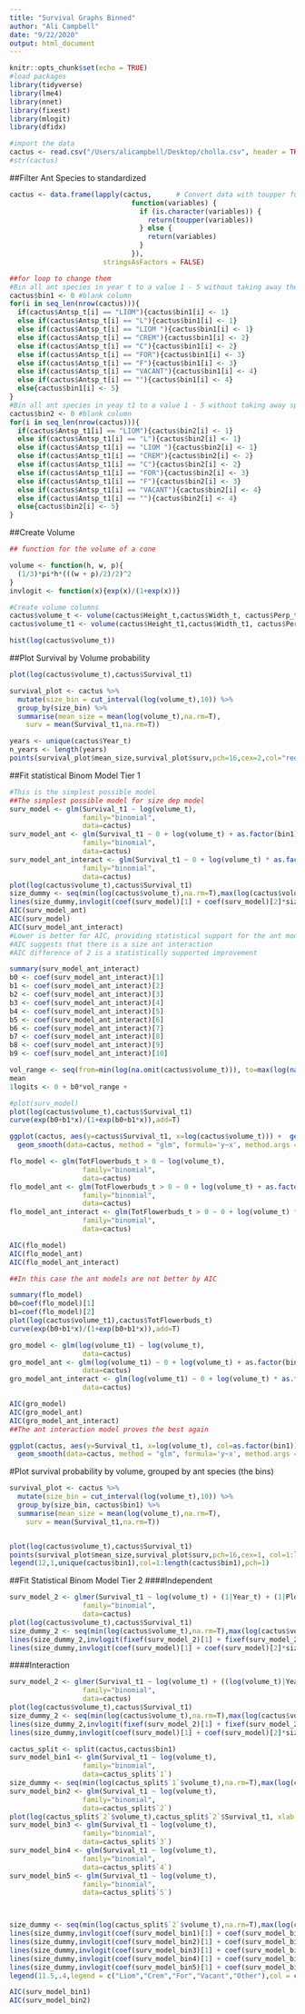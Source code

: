 ```yaml
---
title: "Survival Graphs Binned"
author: "Ali Campbell"
date: "9/22/2020"
output: html_document
---
```


```r
knitr::opts_chunk$set(echo = TRUE)
#load packages
library(tidyverse)
library(lme4)
library(nnet)
library(fixest)
library(mlogit)
library(dfidx)
```

```r
#import the data
cactus <- read.csv("/Users/alicampbell/Desktop/cholla.csv", header = TRUE)
#str(cactus)
```

##Filter Ant Species to standardized
```r
cactus <- data.frame(lapply(cactus,      # Convert data with toupper function
                              function(variables) {
                                if (is.character(variables)) {
                                  return(toupper(variables))
                                } else {
                                  return(variables)
                                }
                              }),
                       stringsAsFactors = FALSE)

##for loop to change them
#Bin all ant species in year t to a value 1 - 5 without taking away the species denotation
cactus$bin1 <- 0 #blank column 
for(i in seq_len(nrow(cactus))){
  if(cactus$Antsp_t[i] == "LIOM"){cactus$bin1[i] <- 1}
  else if(cactus$Antsp_t[i] == "L"){cactus$bin1[i] <- 1}
  else if(cactus$Antsp_t[i] == "LIOM "){cactus$bin1[i] <- 1}
  else if(cactus$Antsp_t[i] == "CREM"){cactus$bin1[i] <- 2}
  else if(cactus$Antsp_t[i] == "C"){cactus$bin1[i] <- 2}
  else if(cactus$Antsp_t[i] == "FOR"){cactus$bin1[i] <- 3}
  else if(cactus$Antsp_t[i] == "F"){cactus$bin1[i] <- 3}
  else if(cactus$Antsp_t[i] == "VACANT"){cactus$bin1[i] <- 4}
  else if(cactus$Antsp_t[i] == ""){cactus$bin1[i] <- 4}
  else{cactus$bin1[i] <- 5}
}
#Bin all ant species in yeay t1 to a value 1 - 5 without taking away species denotation
cactus$bin2 <- 0 #blank column 
for(i in seq_len(nrow(cactus))){
  if(cactus$Antsp_t1[i] == "LIOM"){cactus$bin2[i] <- 1}
  else if(cactus$Antsp_t1[i] == "L"){cactus$bin2[i] <- 1}
  else if(cactus$Antsp_t1[i] == "LIOM "){cactus$bin2[i] <- 1}
  else if(cactus$Antsp_t1[i] == "CREM"){cactus$bin2[i] <- 2}
  else if(cactus$Antsp_t1[i] == "C"){cactus$bin2[i] <- 2}
  else if(cactus$Antsp_t1[i] == "FOR"){cactus$bin2[i] <- 3}
  else if(cactus$Antsp_t1[i] == "F"){cactus$bin2[i] <- 3}
  else if(cactus$Antsp_t1[i] == "VACANT"){cactus$bin2[i] <- 4}
  else if(cactus$Antsp_t1[i] == ""){cactus$bin2[i] <- 4}
  else{cactus$bin2[i] <- 5}
}
```

##Create Volume
```r
## function for the volume of a cone

volume <- function(h, w, p){
  (1/3)*pi*h*(((w + p)/2)/2)^2
}
invlogit <- function(x){exp(x)/(1+exp(x))}

#Create volume columns
cactus$volume_t <- volume(cactus$Height_t,cactus$Width_t, cactus$Perp_t)
cactus$volume_t1 <- volume(cactus$Height_t1,cactus$Width_t1, cactus$Perp_t1)

hist(log(cactus$volume_t))
```

##Plot Survival by Volume probability
```r
plot(log(cactus$volume_t),cactus$Survival_t1)

survival_plot <- cactus %>% 
  mutate(size_bin = cut_interval(log(volume_t),10)) %>%
  group_by(size_bin) %>%
  summarise(mean_size = mean(log(volume_t),na.rm=T),
    surv = mean(Survival_t1,na.rm=T))

years <- unique(cactus$Year_t)
n_years <- length(years)
points(survival_plot$mean_size,survival_plot$surv,pch=16,cex=2,col="red")

```

##Fit statistical Binom Model Tier 1
```r
#This is the simplest possible model
##The simplest possible model for size dep model
surv_model <- glm(Survival_t1 ~ log(volume_t),
                  family="binomial",
                  data=cactus)
surv_model_ant <- glm(Survival_t1 ~ 0 + log(volume_t) + as.factor(bin1),
                  family="binomial",
                  data=cactus)
surv_model_ant_interact <- glm(Survival_t1 ~ 0 + log(volume_t) * as.factor(bin1),
                  family="binomial",
                  data=cactus)
plot(log(cactus$volume_t),cactus$Survival_t1)
size_dummy <- seq(min(log(cactus$volume_t),na.rm=T),max(log(cactus$volume_t),na.rm=T),0.01)
lines(size_dummy,invlogit(coef(surv_model)[1] + coef(surv_model)[2]*size_dummy), lwd=3, col="red")
AIC(surv_model_ant)
AIC(surv_model)
AIC(surv_model_ant_interact)
#Lower is better for AIC, providing statistical support for the ant model
#AIC suggests that there is a size ant interaction
#AIC difference of 2 is a statistically supported improvement
```

```r
summary(surv_model_ant_interact)
b0 <- coef(surv_model_ant_interact)[1]
b1 <- coef(surv_model_ant_interact)[2]
b2 <- coef(surv_model_ant_interact)[3]
b3 <- coef(surv_model_ant_interact)[4]
b4 <- coef(surv_model_ant_interact)[5]
b5 <- coef(surv_model_ant_interact)[6]
b6 <- coef(surv_model_ant_interact)[7]
b7 <- coef(surv_model_ant_interact)[8]
b8 <- coef(surv_model_ant_interact)[9]
b9 <- coef(surv_model_ant_interact)[10]

```

```r
vol_range <- seq(from=min(log(na.omit(cactus$volume_t))), to=max(log(na.omit(cactus$volume_t))), by=.01)
mean
1logits <- 0 + b0*vol_range + 
```

```r
#plot(surv_model)
plot(log(cactus$volume_t),cactus$Survival_t1)
curve(exp(b0+b1*x)/(1+exp(b0+b1*x)),add=T)

ggplot(cactus, aes(y=cactus$Survival_t1, x=log(cactus$volume_t))) +  geom_point() +
  geom_smooth(data=cactus, method = "glm", formula='y~x', method.args = list(family = "binomial"), se = FALSE) 
```

```r
flo_model <- glm(TotFlowerbuds_t > 0 ~ log(volume_t),
                  family="binomial",
                  data=cactus)
flo_model_ant <- glm(TotFlowerbuds_t > 0 ~ 0 + log(volume_t) + as.factor(bin1),
                  family="binomial",
                  data=cactus)
flo_model_ant_interact <- glm(TotFlowerbuds_t > 0 ~ 0 + log(volume_t) * as.factor(bin1),
                  family="binomial",
                  data=cactus)

AIC(flo_model)
AIC(flo_model_ant)
AIC(flo_model_ant_interact)

##In this case the ant models are not better by AIC
```

```r
summary(flo_model)
b0=coef(flo_model)[1]
b1=coef(flo_model)[2]
plot(log(cactus$volume_t1),cactus$TotFlowerbuds_t)
curve(exp(b0+b1*x)/(1+exp(b0+b1*x)),add=T)
```


```r
gro_model <- glm(log(volume_t1) ~ log(volume_t),
                  data=cactus)
gro_model_ant <- glm(log(volume_t1) ~ 0 + log(volume_t) + as.factor(bin1),
                  data=cactus)
gro_model_ant_interact <- glm(log(volume_t1) ~ 0 + log(volume_t) * as.factor(bin1),
                  data=cactus)

AIC(gro_model)
AIC(gro_model_ant)
AIC(gro_model_ant_interact)
##The ant interaction model proves the best again
```

```r
ggplot(cactus, aes(y=Survival_t1, x=log(volume_t), col=as.factor(bin1))) +  geom_point(alpha = 0.1) +
  geom_smooth(data=cactus, method = "glm", formula='y~x', method.args = list(family = "binomial"), se = FALSE) 
```

#Plot survival probability by volume, grouped by ant species (the bins)
```r
survival_plot <- cactus %>% 
  mutate(size_bin = cut_interval(log(volume_t),10)) %>% 
  group_by(size_bin, cactus$bin1) %>% 
  summarise(mean_size = mean(log(volume_t),na.rm=T),
    surv = mean(Survival_t1,na.rm=T))


plot(log(cactus$volume_t),cactus$Survival_t1)
points(survival_plot$mean_size,survival_plot$surv,pch=16,cex=1, col=1:length(cactus$bin1))
legend(12,1,unique(cactus$bin1),col=1:length(cactus$bin1),pch=1)
```


##Fit Statistical Binom Model Tier 2
####Independent
```r
surv_model_2 <- glmer(Survival_t1 ~ log(volume_t) + (1|Year_t) + (1|Plot),
                  family="binomial",
                  data=cactus)
plot(log(cactus$volume_t),cactus$Survival_t1)
size_dummy_2 <- seq(min(log(cactus$volume_t),na.rm=T),max(log(cactus$volume_t),na.rm=T),0.01)
lines(size_dummy_2,invlogit(fixef(surv_model_2)[1] + fixef(surv_model_2)[2]*size_dummy_2), lwd=3, col="red")
lines(size_dummy,invlogit(coef(surv_model)[1] + coef(surv_model)[2]*size_dummy), lwd=3, col="blue")
```

####Interaction
```r
surv_model_2 <- glmer(Survival_t1 ~ log(volume_t) + ((log(volume_t)|Year_t) + (log(volume_t)|Plot)),
                  family="binomial",
                  data=cactus)
plot(log(cactus$volume_t),cactus$Survival_t1)
size_dummy_2 <- seq(min(log(cactus$volume_t),na.rm=T),max(log(cactus$volume_t),na.rm=T),0.01)
lines(size_dummy_2,invlogit(fixef(surv_model_2)[1] + fixef(surv_model_2)[2]*size_dummy_2), lwd=3, col="red")
lines(size_dummy,invlogit(coef(surv_model)[1] + coef(surv_model)[2]*size_dummy), lwd=3, col="blue")
```




```r
cactus_split <- split(cactus,cactus$bin1)
surv_model_bin1 <- glm(Survival_t1 ~ log(volume_t),
                  family="binomial",
                  data=cactus_split$`1`)
size_dummy <- seq(min(log(cactus_split$`1`$volume_t),na.rm=T),max(log(cactus_split$`1`$volume_t),na.rm=T),0.01)
surv_model_bin2 <- glm(Survival_t1 ~ log(volume_t),
                  family="binomial",
                  data=cactus_split$`2`)
plot(log(cactus_split$`2`$volume_t),cactus_split$`2`$Survival_t1, xlab = "log(Volume)", ylab = "Survival")
surv_model_bin3 <- glm(Survival_t1 ~ log(volume_t),
                  family="binomial",
                  data=cactus_split$`3`)
surv_model_bin4 <- glm(Survival_t1 ~ log(volume_t),
                  family="binomial",
                  data=cactus_split$`4`)
surv_model_bin5 <- glm(Survival_t1 ~ log(volume_t),
                  family="binomial",
                  data=cactus_split$`5`)



size_dummy <- seq(min(log(cactus_split$`2`$volume_t),na.rm=T),max(log(cactus_split$`2`$volume_t),na.rm=T),0.01)
lines(size_dummy,invlogit(coef(surv_model_bin1)[1] + coef(surv_model_bin1)[2]*size_dummy), lwd=3, col="red")
lines(size_dummy,invlogit(coef(surv_model_bin2)[1] + coef(surv_model_bin2)[2]*size_dummy), lwd=3, col="blue")
lines(size_dummy,invlogit(coef(surv_model_bin3)[1] + coef(surv_model_bin3)[2]*size_dummy), lwd=3, col="green")
lines(size_dummy,invlogit(coef(surv_model_bin4)[1] + coef(surv_model_bin4)[2]*size_dummy), lwd=3, col="yellow")
lines(size_dummy,invlogit(coef(surv_model_bin5)[1] + coef(surv_model_bin5)[2]*size_dummy), lwd=3, col="orange")
legend(11.5,.4,legend = c("Liom","Crem","For","Vacant","Other"),col = c("red","blue","green","yellow","orange"),lty = 1,cex = .8)
```

```r
AIC(surv_model_bin1)
AIC(surv_model_bin2)
```

